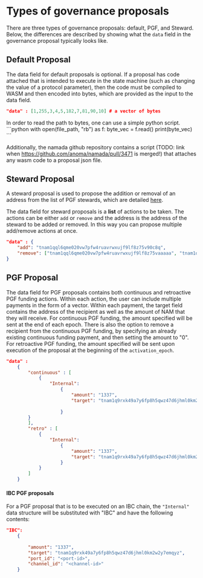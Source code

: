 
# Types of governance proposals

There are three types of governance proposals: default, PGF, and Steward. Below, the differences are described by showing what the `data` field in the governance proposal typically looks like.

## Default Proposal 

The data field for default proposals is optional. If a proposal has code attached that is intended to execute in the state machine (such as changing the value of a protocol parameter), then the code must be compiled to WASM and then encoded into bytes, which are provided as the input to the data field.

```json
"data" : [1,255,3,4,5,182,7,81,90,10] # a vector of bytes
```

<Callout type="info" emoji="">
In order to read the path to bytes, one can use a simple python script.
```python
with open(file_path, "rb") as f:
    byte_vec = f.read()
print(byte_vec)
```

Additionally, the namada github repository contains a script (TODO: link when https://github.com/anoma/namada/pull/3471 is merged!) that attaches any wasm code to a proposal json file.
</Callout>

## Steward Proposal

A steward proposal is used to propose the addition or removal of an address from the list of PGF stewards, which are detailed [here](../public-goods-funding/stewards.mdx).

The data field for steward proposals is a **list** of actions to be taken. 
The actions can be either `add` or `remove` and the address is the address of 
the steward to be added or removed. In this way you can propose multiple add/remove actions at once.

```json
"data" : {
    "add": "tnam1qql6qme020vw7pfw4ruavrwxujf9lf8z75v90c8q",
    "remove": ["tnam1qql6qme020vw7pfw4ruavrwxujf9lf8z75vaaaaa", "tnam1qql6qme020vw7pfw4ruavrwxujf9lf8z75vbbbbb"]
}
```

## PGF Proposal

The data field for PGF proposals contains both continuous and retroactive PGF funding actions. 
Within each action, the user can include multiple payments in the form of a vector. 
Within each payment, the target field contains the address of the recipient as well 
as the amount of NAM that they will receive. For continuous PGF funding, the amount 
specified will be sent at the end of each epoch. There is also the option to remove a 
recipient from the continuous PGF funding, by specifying an already existing continuous 
funding payment, and then setting the amount to "0". For retroactive PGF funding, 
the amount specified will be sent upon execution of the proposal at the beginning of the `activation_epoch`.

```json
"data" :
    {
        "continuous" : [
            {
                "Internal": 
                    {
                        "amount": "1337",
                        "target": "tnam1q9rxk49a7y6fp8h5qwz47d6jhml0km2w2y7emqyz"
                        
                    }
        }
        ],
        "retro" : [
            {
                "Internal": 
                    { 
                        "amount": "1337",
                        "target": "tnam1q9rxk49a7y6fp8h5qwz47d6jhml0km2w2y7emqyz"
                    }
            }
        ]
    }
```



#### IBC PGF proposals

For a PGF proposal that is to be executed on an IBC chain, the `"Internal"` data structure will be substituted with "IBC" and have the following contents:

```json
"IBC": 
    {
        
        "amount": "1337",
        "target": "tnam1q9rxk49a7y6fp8h5qwz47d6jhml0km2w2y7emqyz",
        "port_id": "<port-id>",
        "channel_id": "<channel-id>"
    }
```